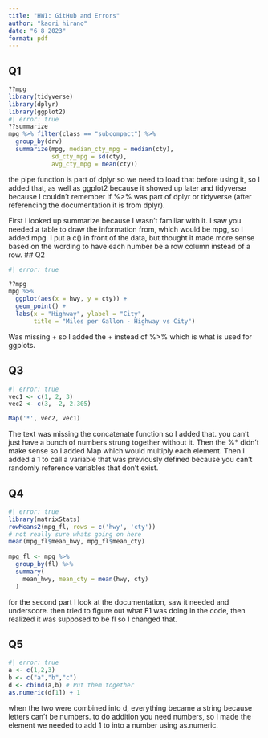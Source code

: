 ```yaml
---
title: "HW1: GitHub and Errors"
author: "kaori hirano"
date: "6 8 2023"
format: pdf
---
```


## Q1

```r
??mpg
library(tidyverse)
library(dplyr)
library(ggplot2)
#| error: true
??summarize
mpg %>% filter(class == "subcompact") %>%
  group_by(drv)
  summarize(mpg, median_cty_mpg = median(cty),
            sd_cty_mpg = sd(cty),
            avg_cty_mpg = mean(cty))
```

the pipe function is part of dplyr so we need to load that before using it, so I added that, as well as ggplot2 because it showed up later and tidyverse because I couldn't remember if %>% was part of dplyr or tidyverse (after referencing the documentation it is from dplyr).  

First I looked up summarize because I wasn't familiar with it. I saw you needed a table to draw the information from, which would be mpg, so I added mpg. I put a c() in front of the data, but thought it made more sense based on the wording to have each number be a row column instead of a row. 
## Q2

```r
#| error: true

??mpg
mpg %>% 
  ggplot(aes(x = hwy, y = cty)) + 
  geom_point() +
  labs(x = "Highway", ylabel = "City", 
       title = "Miles per Gallon - Highway vs City")
```

Was missing + so I added the + instead of %>% which is what is used for ggplots. 

## Q3

```r
#| error: true
vec1 <- c(1, 2, 3)
vec2 <- c(3, -2, 2.305)

Map('*', vec2, vec1)
```

The text was missing the concatenate function so I added that. you can't just have a bunch of numbers strung together without it. 
Then the %* didn't make sense so I added Map which would multiply each element. 
Then I added a 1 to call a variable that was previously defined because you can't randomly reference variables that don't exist. 

## Q4 

```r
#| error: true
library(matrixStats)
rowMeans2(mpg_fl, rows = c('hwy', 'cty'))
# not really sure whats going on here     
mean(mpg_fl$mean_hwy, mpg_fl$mean_cty)
  
mpg_fl <- mpg %>% 
  group_by(fl) %>% 
  summary(
    mean_hwy, mean_cty = mean(hwy, cty)
  )


```

for the second part I look at the documentation, saw it needed and underscore. then tried to figure out what F1 was doing in the code, then realized it was supposed to be fl so I changed that. 

## Q5 

```r
#| error: true
a <- c(1,2,3)
b <- c("a","b","c")
d <- cbind(a,b) # Put them together
as.numeric(d[1]) + 1
```

when the two were combined into d, everything became a string because letters can't be numbers. to do addition you need numbers, so I made the element we needed to add 1 to into a number using as.numeric. 